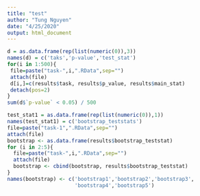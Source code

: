 ```yaml
---
title: "test"
author: "Tung Nguyen"
date: "4/25/2020"
output: html_document
---
```



```r
d = as.data.frame(rep(list(numeric(0)),3))
names(d) = c('taks','p-value','test_stat')
for(i in 1:500){
 file=paste("task-",i,".RData",sep="")
 attach(file) 
 d[i,]=c(results$task, results$p_value, results$main_stat)
 detach(pos=2)
}
sum(d$`p-value` < 0.05) / 500
```

```r
test_stat1 = as.data.frame(rep(list(numeric(0)),1))
names(test_stat1) = c('bootstrap_teststats')
file=paste("task-1",".RData",sep="")
attach(file)
bootstrap <- as.data.frame(results$bootstrap_teststat)
for (i in 2:5){
  file=paste("task-",i,".RData",sep="")
  attach(file)
  bootstrap <- cbind(bootstrap, results$bootstrap_teststat)
}
names(bootstrap) <- c('bootstrap1','bootstrap2','bootstrap3',
                      'bootstrap4','bootstrap5')

```

